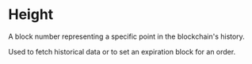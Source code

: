 # Height

A block number representing a specific point in the blockchain's history.

Used to fetch historical data or to set an expiration block for an order.
